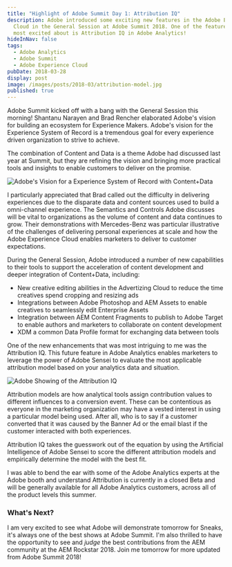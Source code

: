 ```yaml
---
title: "Highlight of Adobe Summit Day 1: Attribution IQ"
description: Adobe introduced some exciting new features in the Adobe Experience
  Cloud in the General Session at Adobe Summit 2018. One of the features I'm
  most excited about is Attribution IQ in Adobe Analytics!
hideInNav: false
tags:
  - Adobe Analytics
  - Adobe Summit
  - Adobe Experience Cloud
pubDate: 2018-03-28
display: post
image: /images/posts/2018-03/attribution-model.jpg
published: true
---
```


Adobe Summit kicked off with a bang with the General Session this morning! Shantanu Narayen and Brad Rencher elaborated Adobe's vision for building an ecosystem for Experience Makers. Adobe's vision for the Experience System of Record is a tremendous goal for every experience driven organization to strive to achieve.

The combination of Content and Data is a theme Adobe had discussed last year at Summit, but they are refining the vision and bringing more practical tools and insights to enable customers to deliver on the promise. 

![Adobe's Vision for a Experience System of Record with Content+Data](/images/posts/2018-03/content-and-data.jpg)

  
I particularly appreciated that Brad called out the difficulty in delivering experiences due to the disparate data and content sources used to build a omni-channel experience. The Semantics and Controls Adobe discusses will be vital to organizations as the volume of content and data continues to grow. Their demonstrations with Mercedes-Benz was particular illustrative of the challenges of delivering personal experiences at scale and how the Adobe Experience Cloud enables marketers to deliver to customer expectations.

  
During the General Session, Adobe introduced a number of new capabilities to their tools to support the acceleration of content development and deeper integration of Content+Data, including:

  
* New creative editing abilities in the Advertizing Cloud to reduce the time creatives spend cropping and resizing ads
* Integrations between Adobe Photoshop and AEM Assets to enable creatives to seamlessly edit Enterprise Assets
* Integration between AEM Content Fragments to publish to Adobe Target to enable authors and marketers to collaborate on content development
* XDM a common Data Profile format for exchanging data between tools

  
One of the new enhancements that was most intriguing to me was the Attribution IQ. This future feature in Adobe Analytics enables marketers to leverage the power of Adobe Sensei to evaluate the most applicable attribution model based on your analytics data and situation. 

![Adobe Showing of the Attribution IQ](/images/posts/2018-03/attribution-model.jpg)

Attribution models are how analytical tools assign contribution values to different influences to a conversion event. These can be contentious as everyone in the marketing organization may have a vested interest in using a particular model being used. After all, who is to say if a customer converted that it was caused by the Banner Ad or the email blast if the customer interacted with both experiences. 

Attribution IQ takes the guesswork out of the equation by using the Artificial Intelligence of Adobe Sensei to score the different attribution models and empirically determine the model with the best fit. 

I was able to bend the ear with some of the Adobe Analytics experts at the Adobe booth and understand Attribution is currently in a closed Beta and will be generally available for all Adobe Analytics customers, across all of the product levels this summer.

### What's Next?

I am very excited to see what Adobe will demonstrate tomorrow for Sneaks, it's always one of the best shows at Adobe Summit. I'm also thrilled to have the opportunity to see and _judge_ the best contributions from the AEM community at the AEM Rockstar 2018\. Join me tomorrow for more updated from Adobe Summit 2018!

  
